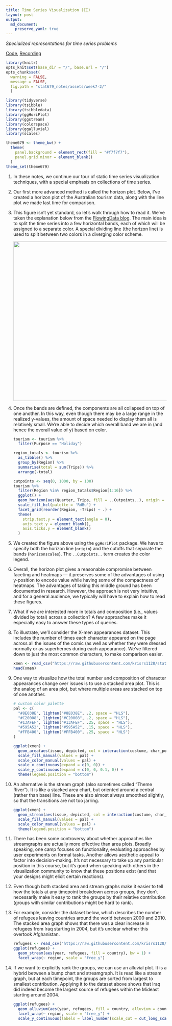 ```yaml
---
title: Time Series Visualization (II)
layout: post
output: 
  md_document:
    preserve_yaml: true
---
```


_Specialized representations for time series problems_

[Code](https://github.com/krisrs1128/stat679_code/blob/main/notes/week7-2.Rmd), [Recording](https://krisrs1128.github.io/stat679_notes/2022/06/01/week7-2.html)

```r
library(knitr)
opts_knit$set(base_dir = "/", base.url = "/")
opts_chunk$set(
  warning = FALSE, 
  message = FALSE,
  fig.path = "stat679_notes/assets/week7-2/"
  )
```

```r
library(tidyverse)
library(tsibble)
library(tsibbledata)
library(ggHoriPlot)
library(ggstream)
library(colorspace)
library(ggalluvial)
library(scales)

theme679 <- theme_bw() +
  theme(
    panel.background = element_rect(fill = "#f7f7f7"),
    panel.grid.minor = element_blank()
  )
theme_set(theme679)
```
  

1. In these notes, we continue our tour of static time series visualization
techniques, with a special emphasis on collections of time series.

1. Our first more advanced method is called the horizon plot. Below, I’ve
created a horizon plot of the Australian tourism data, along with the line plot
we made last time for comparison.

1. This figure isn’t yet standard, so let’s walk through how to read it. We’ve
taken the explanation below from the [FlowingData blog](https://flowingdata.com/2015/07/02/changing-price-of-food-items-and-horizon-graphs/). The main idea is to split
the time series into a few horizontal bands, each of which will be assigned to a
separate color. A special dividing line (the horizon line) is used to split
between two colors in a diverging color scheme.
    
    <img src="https://github.com/krisrs1128/stat679_notes/blob/main/assets/week7-2/horizon.png?raw=true" width=500/>
  
1. Once the bands are defined, the components are all collapsed on top of one
another. In this way, even though there may be a large range in the realized
y-values, the amount of space needed to display them all is relatively small.
We’re able to decide which overall band we are in (and hence the overall value
of y) based on color.

    ```r
    tourism <- tourism %>%
      filter(Purpose == "Holiday")
    
    region_totals <- tourism %>%
      as_tibble() %>%
      group_by(Region) %>%
      summarise(total = sum(Trips)) %>%
      arrange(-total)
    
    cutpoints <- seq(0, 1000, by = 100)
    tourism %>%
      filter(Region %in% region_totals$Region[1:16]) %>%
      ggplot() +
      geom_horizon(aes(Quarter, Trips, fill = ..Cutpoints..), origin = 350, horizonscale = cutpoints) +
      scale_fill_hcl(palette = 'RdBu') +
      facet_grid(reorder(Region, -Trips) ~ .) +
      theme(
        strip.text.y = element_text(angle = 0),
        axis.text.y = element_blank(),
        axis.ticks.y = element_blank()
      )
    ```
    
1. We created the figure above using the `ggHoriPlot` package. We have to
specify both the horizon line (`origin`) and the cutoffs that separate the bands
(`horizonscales`). The `..Cutpoints..` term creates the color legend.

1. Overall, the horizon plot gives a reasonable compromise between faceting and
heatmaps — it preserves some of the advantages of using y-position to encode
value while having some of the compactness of heatmaps. The advantages of taking
this middle ground has been documented in research. However, the approach is not
very intuitive, and for a general audience, we typically will have to explain
how to read these figures.

1. What if we are interested more in totals and composition (i.e., values
divided by total) across a collection? A few approaches make it especially easy
to answer these types of queries.

1. To illustrate, we’ll consider the X-men appearances dataset. This includes
the number of times each character appeared on the page across all the issues of
the comic (as well as whether they were dressed normally or as superheroes
during each appearance). We’ve filtered down to just the most common characters,
to make comparison easier.


    ```r
    xmen <- read_csv("https://raw.githubusercontent.com/krisrs1128/stat679_code/main/examples/week7/week7-1/x-men.csv")
    head(xmen)
    ```
    
1. One way to visualize how the total number and composition of character
appearances change over issues is to use a stacked area plot. This is the analog
of an area plot, but where multiple areas are stacked on top of one another.

    ```r
    # custom color palette
    pal <- c(
      "#8E038E", lighten("#8E038E", .2, space = "HLS"),
      "#C20008", lighten("#C20008", .2, space = "HLS"),
      "#13AFEF", lighten("#13AFEF", .25, space = "HLS"),
      "#595A52", lighten("#595A52", .15, space = "HLS"),
      "#FFB400", lighten("#FFB400", .25, space = "HLS")
    )
    
    ggplot(xmen) +
      geom_area(aes(issue, depicted, col = interaction(costume, char_popular), fill = interaction(costume, char_popular))) +
      scale_fill_manual(values = pal) +
      scale_color_manual(values = pal) +
      scale_x_continuous(expand = c(0, 0)) +
      scale_y_continuous(expand = c(0, 0, 0.1, 0)) +
      theme(legend.position = "bottom")
    ```

1. An alternative is the stream graph (also sometimes called “Theme River”). It
is like a stacked area chart, but oriented around a central (rather than base)
line. These are also almost always smoothed slightly, so that the transitions
are not too jarring.

    ```r
    ggplot(xmen) +
      geom_stream(aes(issue, depicted, col = interaction(costume, char_popular), fill = interaction(costume, char_popular)), bw = 0.4) +
      scale_fill_manual(values = pal) +
      scale_color_manual(values = pal) +
      theme(legend.position = "bottom")
    ```

1. There has been some controversy about whether approaches like streamgraphs
are actually more effective than area plots. Broadly speaking, one camp focuses
on functionality, evaluating approaches by user experiments on formal tasks.
Another allows aesthetic appeal to factor into decision-making. It’s not
necessary to take up any particular position in this course, but it’s good when
speaking with others in the visualization community to know that these positions
exist (and that your designs might elicit certain reactions).

1. Even though both stacked area and stream graphs make it easier to tell how
the totals at any timepoint breakdown across groups, they don’t necessarily make
it easy to rank the groups by their relative contribution (groups with similar
contributions might be hard to rank).

1. For example, consider the dataset below, which describes the number of
refugees leaving countries around the world between 2000 and 2010. The stacked
area graph shows that there was a clear increase in refugees from Iraq starting
in 2004, but it’s unclear whether this overtook Afghanistan.

    ```r
    refugees <- read_csv("https://raw.githubusercontent.com/krisrs1128/stat679_code/main/examples/week7/week7-1/refugees.csv")
    ggplot(refugees) +
      geom_stream(aes(year, refugees, fill = country), bw = 1) +
      facet_wrap(~ region, scale = "free_y")
    ```
  
1. If we want to explicitly rank the groups, we can use an alluvial plot. It is
a hybrid between a bump chart and streamgraph. It is read like a stream graph,
but at each timepoint, the groups are sorted from largest to smallest
contribution. Applying it to the dataset above shows that Iraq did indeed become
the largest source of refugees within the Mideast starting around 2004.

    ```r
    ggplot(refugees) +
      geom_alluvium(aes(year, refugees, fill = country, alluvium = country), decreasing = FALSE, alpha = 0.9) +
      facet_wrap(~ region, scale = "free_y") +
      scale_y_continuous(labels = label_number(scale_cut = cut_long_scale()))
    ```
  